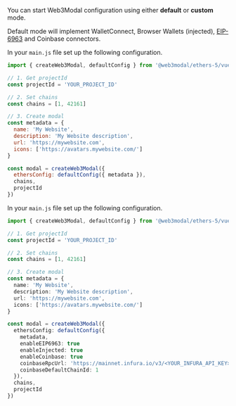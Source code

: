 
You can start Web3Modal configuration using either **default** or **custom** mode.

Default mode will implement WalletConnect, Browser Wallets (injected), [EIP-6963](https://eips.ethereum.org/EIPS/eip-6963) and Coinbase connectors.

<Tabs>
<TabItem value="default" label="Default">


In your `main.js` file set up the following configuration.

```js
import { createWeb3Modal, defaultConfig } from '@web3modal/ethers-5/vue'

// 1. Get projectId
const projectId = 'YOUR_PROJECT_ID'

// 2. Set chains
const chains = [1, 42161]

// 3. Create modal
const metadata = {
  name: 'My Website',
  description: 'My Website description',
  url: 'https://mywebsite.com',
  icons: ['https://avatars.mywebsite.com/']
}

const modal = createWeb3Modal({
  ethersConfig: defaultConfig({ metadata }),
  chains,
  projectId
})
```

</TabItem>
<TabItem value="custom" label="Custom">

In your `main.js` file set up the following configuration.

```ts
import { createWeb3Modal, defaultConfig } from '@web3modal/ethers-5/vue'

// 1. Get projectId
const projectId = 'YOUR_PROJECT_ID'

// 2. Set chains
const chains = [1, 42161]

// 3. Create modal
const metadata = {
  name: 'My Website',
  description: 'My Website description',
  url: 'https://mywebsite.com',
  icons: ['https://avatars.mywebsite.com/']
}

const modal = createWeb3Modal({
  ethersConfig: defaultConfig({ 
    metadata,
    enableEIP6963: true
    enableInjected: true
    enableCoinbase: true
    coinbaseRpcUrl: 'https://mainnet.infura.io/v3/<YOUR_INFURA_API_KEY>'
    coinbaseDefaultChainId: 1 
  }),
  chains,
  projectId
})
```

</TabItem>
</Tabs>